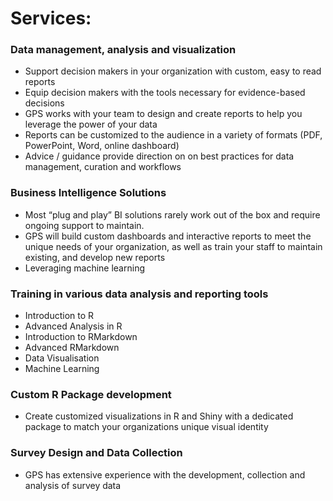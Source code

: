 
# Services:

### Data management, analysis and visualization  
- Support decision makers in your organization with custom, easy to read reports  
- Equip decision makers with the tools necessary for evidence-based decisions  
- GPS works with your team to design and create reports to help you leverage the power of your data  
- Reports can be customized to the audience in a variety of formats  (PDF, PowerPoint, Word, online dashboard)  
- Advice / guidance provide direction on on best practices for data management,  curation and workflows 
	
### Business Intelligence Solutions
- Most "plug and play" BI solutions rarely work out of the box and require ongoing support to maintain.  
- GPS will build custom dashboards and interactive reports to meet the unique needs of your organization, as well as train your staff to maintain existing, and develop new reports  
- Leveraging machine learning   

### Training in various data analysis and reporting tools
- Introduction to R  
- Advanced Analysis in R  
- Introduction to RMarkdown  
- Advanced RMarkdown  
- Data Visualisation  
- Machine Learning  

### Custom R Package development  
- Create customized visualizations in R and Shiny with a dedicated package to match your organizations unique visual identity 

### Survey Design and Data Collection  
- GPS has extensive experience with the development, collection and analysis of survey data
